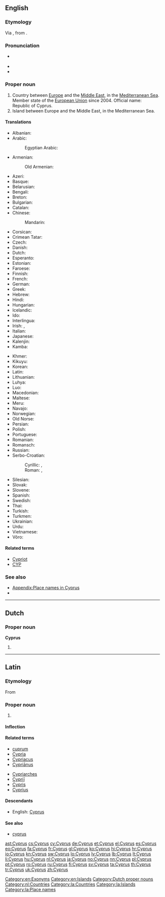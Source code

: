 ==English==
{{wikipedia}}

===Etymology===
Via {{etyl|la}} {{term|Cyprus|lang=la}}, from {{etyl|grc}} {{term|Κύπρος||sc=polytonic|tr=Kupros|lang=grc}}.

===Pronunciation===
* {{a|RP|US}} {{IPA|/ˈsaɪ.pɹəs/}}
* {{audio|en-us-Cyprus.ogg|Audio (US)}}
* {{homophones|cypress}}

===Proper noun===
{{en-proper noun}}

# Country between [[Europe]] and the [[Middle East]], in the [[Mediterranean Sea]]. Member state of the [[European Union]] since 2004. Official name: Republic of Cyprus.
# Island between Europe and the Middle East, in the Mediterranean Sea.

====Translations====
{{trans-top|country}}
* Albanian: {{t-|sq|Qipro}}
* Arabic: {{t-|ar|قبرص|f|tr=qúbruS}}
*: Egyptian Arabic: {{tø|arz|قبرص|f|tr=ʔubruṣ|sc=Arab}}
* Armenian: {{t-|hy|Կիպրոս|tr=Kipros}}
*: Old Armenian: {{tø|xcl|Կիպրոս|tr=Kipros|sc=Armn|xs=Old Armenian}}
* Azeri: {{t-|az|Kipr}}
* Basque: {{t+|eu|Zipre|xs=Basque}}
* Belarusian: {{t-|be|Кіпр|m|tr=Kipr|xs=Belarusian}}
* Bengali: {{t-|bn|সাইপ্রাস}}
* Breton: {{t-|br|Kiprenez}}
* Bulgarian: {{t+|bg|Кипър|m|tr=Kípǎr}}
* Catalan: {{t+|ca|Xipre}}
* Chinese:
*: Mandarin: {{t-|cmn|塞浦路斯|tr=Sāipǔlùsī|sc=Hani}}
* Corsican: {{t-|co|Cipru}}
* Crimean Tatar: {{tø|crh|Qıbrız}}
* Czech: {{t+|cs|Kypr|m}}
* Danish: {{t-|da|Cypern}}
* Dutch: {{t+|nl|Cyprus}}
* Esperanto: {{t+|eo|Kipro|xs=Esperanto}}
* Estonian: {{t+|et|Küpros}}
* Faroese: {{t-|fo|Kýpros|n}}
* Finnish: {{t+|fi|Kypros}}
* French: {{t+|fr|Chypre|f}}
* German: {{t+|de|Zypern|n}}
* Greek: {{t+|el|Κύπρος|f|tr=Kýpros}}
* Hebrew: {{t-|he|קפריסין|tr=qafrisyn}}
* Hindi: {{t+|hi|साइप्रस|tr=sā'ipras|xs=Hindi}}
* Hungarian: {{t+|hu|Ciprus}}
* Icelandic: {{t+|is|Kýpur|f|n}}
* Ido: {{t+|io|Chipro}}
* Interlingua: {{t-|ia|Cypro}}
* Irish: {{t-|ga|Cipir|f|alt=An Chipir}}, {{t-|ga|Poblacht na Cipire|f}}
* Italian: {{t+|it|Cipro}}
* Japanese: {{t+|ja|キプロス|tr=Kipurosu}}
* Kalenjin: {{tø|kln|Saipras}}
* Kamba: {{tø|kam|Saipras}}
{{trans-mid}}
* Khmer: {{t-|km|ស៊ីប|tr=sib|sc=Khmr}}
* Kikuyu: {{tø|ki|Saipras}}
* Korean: {{t+|ko|키프로스|tr=Kipeuroseu|sc=Hang}}
* Latin: {{t-|la|Cyprus}}
* Lithuanian: {{t+|lt|Kipras|xs=Lithuanian}}
* Luhya: {{tø|luy|Saipras}}
* Luo: {{tø|luo|Saipras}}
* Macedonian: {{t-|mk|Кипар|m|tr=Kípar}}
* Maltese: {{t-|mt|Ċipru}}
* Meru: {{tø|mer|Saipras}}
* Navajo: {{tø|nv|Béésh Łichíiʼii bikéyah}}
* Norwegian: {{t+|no|Kypros}}
* Old Norse: {{tø|non|Kípr|f}}
* Persian: {{t+|fa|قبرس}}
* Polish: {{t+|pl|Cypr|m}}
* Portuguese: {{t+|pt|Chipre|m}}
* Romanian: {{t+|ro|Cipru|n}}
* Romansch: {{t-|rm|Cipra|f}}
* Russian: {{t+|ru|Кипр|m|tr=Kipr}}
* Serbo-Croatian:
*: Cyrillic: {{t-|sh|Кипар|m|sc=Cyrl|xs=Serbo-Croatian}}, {{t-|sh|Ципар|m|sc=Cyrl|xs=Serbo-Croatian}} {{qualifier|Croatia}}
*: Roman: {{t-|sh|Kipar|m|xs=Serbo-Croatian}}, {{t-|sh|Cipar|m|xs=Serbo-Croatian}} {{qualifier|Croatia}}
* Silesian: {{tø|szl|Cypr|m}}
* Slovak: {{t-|sk|Cyprus|m}}
* Slovene: {{t+|sl|Ciper|m}}
* Spanish: {{t+|es|Chipre|m}}
* Swedish: {{t+|sv|Cypern}}
* Thai: {{t+|th|ไซปรัส|tr=sai-bpràt}}
* Turkish: {{t+|tr|Kıbrıs}}
* Turkmen: {{t-|tk|Kipr}}
* Ukrainian: {{t+|uk|Кіпр|m|tr=Kipr|xs=Ukrainian}}
* Urdu: {{t-|ur|قبرص|xs=Urdu}}
* Vietnamese: {{t-|vi|Síp|xs=Vietnamese}}
* Võro: {{tø|vro|Küprüs}}
{{trans-bottom}}

====Related terms====
* [[Cypriot]]
* [[CYP]]

===See also===
* [[Appendix:Place names in Cyprus]]
* {{list|en|countries of Europe}}

[[Category:en:Exonyms]]
[[Category:en:Islands]]

----

==Dutch==

===Proper noun===
'''Cyprus''' {{n}}

# {{l|en|Cyprus}}

[[Category:Dutch proper nouns]]
[[Category:nl:Countries]]

----

==Latin==

===Etymology===
From {{etyl|grc|la}} {{term|Κύπρος|tr=Kupros|lang=grc|sc=polytonic}}

===Proper noun===
{{la-proper noun|Cyprus|Cypri|Cyprī|m|second}}

# {{l|en|Cyprus}}

====Inflection====
{{la-decl-2nd-loc|Cypr}}

====Related terms====
{{top2}}
* [[cuprum]]
* [[Cypria]]
* [[Cypriacus]]
* [[Cyprianus|Cypriānus]]
{{mid2}}
* [[Cypriarches]]
* [[Cyprii|Cypriī]]
* [[Cypris]]
* [[Cyprius]]
{{bottom}}

====Descendants====
* English: [[#English|Cyprus]]

====See also====
* [[cyprus#Latin|cyprus]]

[[Category:la:Countries]]
[[Category:la:Islands]]
[[Category:la:Place names]]

[[ast:Cyprus]]
[[cs:Cyprus]]
[[cy:Cyprus]]
[[de:Cyprus]]
[[et:Cyprus]]
[[el:Cyprus]]
[[es:Cyprus]]
[[eo:Cyprus]]
[[fa:Cyprus]]
[[fr:Cyprus]]
[[gl:Cyprus]]
[[ko:Cyprus]]
[[hi:Cyprus]]
[[hr:Cyprus]]
[[io:Cyprus]]
[[kn:Cyprus]]
[[sw:Cyprus]]
[[lo:Cyprus]]
[[lv:Cyprus]]
[[lb:Cyprus]]
[[lt:Cyprus]]
[[li:Cyprus]]
[[hu:Cyprus]]
[[nl:Cyprus]]
[[ja:Cyprus]]
[[no:Cyprus]]
[[nn:Cyprus]]
[[pl:Cyprus]]
[[pt:Cyprus]]
[[ro:Cyprus]]
[[ru:Cyprus]]
[[fi:Cyprus]]
[[sv:Cyprus]]
[[ta:Cyprus]]
[[th:Cyprus]]
[[tr:Cyprus]]
[[uk:Cyprus]]
[[zh:Cyprus]]